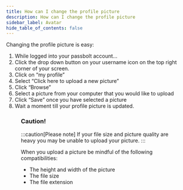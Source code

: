 ```yaml
---
title: How can I change the profile picture
description: How can I change the profile picture
sidebar_label: Avatar
hide_table_of_contents: false
---
```


Changing the profile picture is easy:

1. While logged into your passbolt account…
2. Click the drop down button on your username icon on the top right corner of your screen.
3. Click on “my profile”
4. Select “Click here to upload a new picture”
5. Click “Browse”
6. Select a picture from your computer that you would like to upload
7. Click “Save” once you have selected a picture
8. Wait a moment till your profile picture is updated.

<Figure src="img/help/2024/02/upload-new-avatar.png" alt="Upload new avatar" caption="fig. Upload new avatar"/>

### Caution!

:::caution[Please note]
If your file size and picture quality are heavy you may be unable to upload your picture.
:::

When you upload a picture be mindful of the following compatibilities:
- The height and width of the picture
- The file size
- The file extension
